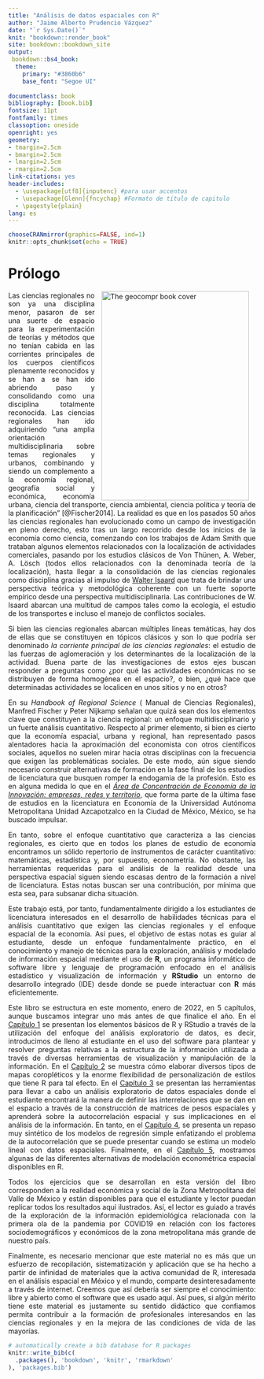 ```yaml
--- 
title: "Análisis de datos espaciales con R"
author: "Jaime Alberto Prudencio Vázquez"
date: "`r Sys.Date()`"
knit: "bookdown::render_book"
site: bookdown::bookdown_site
output:
 bookdown::bs4_book:
  theme:
    primary: "#3860b6"
    base_font: "Segoe UI"
  
documentclass: book
bibliography: [book.bib]
fontsize: 11pt
fontfamily: times
classoption: oneside
openright: yes
geometry: 
- tmargin=2.5cm
- bmargin=2.5cm
- lmargin=2.5cm
- rmargin=2.5cm
link-citations: yes
header-includes:
  - \usepackage[utf8]{inputenc} #para usar accentos
  - \usepackage[Glenn]{fncychap} #Formato de titulo de capitulo
  - \pagestyle{plain}
lang: es
---
```

```r
chooseCRANmirror(graphics=FALSE, ind=1)
knitr::opts_chunk$set(echo = TRUE)
```

Prólogo {-}
=======

<div style="text-align: justify">
<a href="https://rpm-uam.blogspot.com/p/curso-software-r.html"><img src="Portada.png" width="300" height="425" alt="The geocompr book cover" align="right" style="margin: 0 1em 0 1em" /></a>
  
Las ciencias regionales no son ya una disciplina menor, pasaron de ser una suerte de espacio para la experimentación de teorías y métodos que no tenían cabida en las corrientes principales de los cuerpos científicos plenamente reconocidos y se han  a se han ido abriendo paso y consolidando como una disciplina totalmente reconocida. Las ciencias regionales han ido adquiriendo “una amplia orientación multidisciplinaria sobre temas regionales y urbanos, combinando y siendo un complemento a la economía regional, geografía social y económica, economía urbana, ciencia del transporte, ciencia ambiental, ciencia política y teoría de la planificación” [@Fischer2014]. La realidad es que en los pasados 50 años las ciencias regionales han evolucionado como un campo de investigación en pleno derecho, esto tras un largo recorrido desde los inicios de la economía como ciencia, comenzando con los trabajos de Adam Smith que trataban algunos elementos relacionados con la localización de actividades comerciales, pasando por los estudios clásicos de Von Thünen, A. Weber, A. Lösch (todos ellos relacionados con la denominada teoría de la localización), hasta llegar a la consolidación de las ciencias regionales como disciplina gracias al impulso de [Walter Isaard](https://www.narsc.org/newsite/internal/isard/) que trata de brindar una perspectiva teórica y metodológica coherente con un fuerte soporte empírico desde una perspectiva multidisciplinaria. Las contribuciones de W. Isaard abarcan una multitud de campos tales como la ecología, el estudio de los transportes e incluso el manejo de conflictos sociales.

Si bien las ciencias regionales abarcan múltiples líneas temáticas, hay dos de ellas que se constituyen en tópicos clásicos y son lo que podría ser denominado _la corriente principal de las ciencias regionales_: el estudio de las fuerzas de aglomeración y los determinantes de la localización de la actividad. Buena parte de las investigaciones de estos ejes buscan responder a preguntas como ¿por qué las actividades económicas no se distribuyen de forma homogénea en el espacio?, o bien, ¿qué hace que determinadas actividades se localicen en unos sitios y no en otros?

En su *Handbook of Regional Science* (
Manual de Ciencias Regionales), Manfred Fischer y Peter Nijkamp señalan que quizá sean dos los elementos clave que constituyen a la ciencia regional: un enfoque multidisciplinario y un fuerte análisis cuantitativo. Respecto al primer elemento, si bien es cierto que la economía espacial, urbana y regional, han representado pasos alentadores hacia la aproximación del economista con otros científicos sociales, aquellos no suelen mirar hacia otras disciplinas con la frecuencia que exigen las problemáticas sociales. De este modo, aún sigue siendo necesario construir alternativas de formación en la fase final de los estudios de licenciatura que busquen romper la endogamia de la profesión. Esto es en alguna medida lo que en el [*Área de Concentración de Economía de la Innovación: empresas, redes y territorio*](https://rpm-uam.blogspot.com/p/docencia.html), que forma parte de la última fase de estudios en la licenciatura en Economía de la Universidad Autónoma Metropolitana Unidad Azcapotzalco en la Ciudad de México, México, se ha buscado impulsar. 

En tanto, sobre el enfoque cuantitativo que caracteriza a las ciencias regionales, es cierto que en todos los planes de estudio de economía encontramos un sólido repertorio de instrumentos de carácter cuantitativo: matemáticas, estadística y, por supuesto, econometría. No obstante, las herramientas requeridas para el análisis de la realidad desde una perspectiva espacial siguen siendo escasas dentro de la formación a nivel de licenciatura. Estas notas buscan ser una contribución, por mínima que esta sea, para subsanar dicha situación.

Este trabajo está, por tanto, fundamentalmente dirigido a los estudiantes de licenciatura interesados en el desarrollo de habilidades técnicas para el análisis cuantitativo que exigen las ciencias regionales y el enfoque espacial de la economía. Así pues, el objetivo de estas notas es guiar al estudiante, desde un enfoque fundamentalmente práctico, en el conocimiento y manejo de técnicas para la exploración, análisis y modelado de información espacial mediante el uso de **R**, un programa informático de software libre y lenguaje de programación enfocado en el análisis estadístico y visualización de información y **RStudio** un entorno de desarrollo integrado (IDE) desde donde se puede interactuar con **R** más eficientemente.

Este libro se estructura en este momento, enero de 2022, en 5 capítulos, aunque buscamos integrar uno más antes de que finalice el año. En el [Capítulo 1](https://jaime-pru.github.io/Analisis-de-datos-espaciales/r-una-introducci%C3%B3n-desde-la-exploraci%C3%B3n-de-informaci%C3%B3n.html) se presentan los elementos básicos de R y RStudio a través de la utilización del enfoque del análisis exploratorio de datos, es decir, introducimos de lleno al estudiante en el uso del software para plantear y resolver preguntas relativas a la estructura de la información utilizada a través de diversas herramientas de visualización y manipulación de la información. En el [Capítulo 2](https://jaime-pru.github.io/Analisis-de-datos-espaciales/mapas-coropl%C3%A9ticos-en-r.html) se muestra cómo elaborar diversos tipos de mapas coropléticos y la enorme flexibilidad de personalización de estilos que tiene R para tal efecto. En el [Capítulo 3](https://jaime-pru.github.io/Analisis-de-datos-espaciales/an%C3%A1lisis-espacial-i-autocorrelaci%C3%B3n.html) se presentan las herramientas para llevar a cabo un análisis exploratorio de datos espaciales donde el estudiante encontrará la manera de definir las interrelaciones que se dan en el espacio a través de la construcción de matrices de pesos espaciales y aprenderá sobre la autocorrelación espacial y sus implicaciones en el análisis de la información. En tanto, en el [Capítulo 4](https://jaime-pru.github.io/Analisis-de-datos-espaciales/modelos-de-regresi%C3%B3n-lineal.html), se presenta un repaso muy sintético de los modelos de regresión simple enfatizando el problema de la autocorrelación que se puede presentar cuando se estima un modelo lineal con datos espaciales. Finalmente, en el [Capítulo 5](https://jaime-pru.github.io/Analisis-de-datos-espaciales/an%C3%A1lisis-espacial-ii-modelos-econom%C3%A9tricos-espaciales.html), mostramos algunas de las diferentes alternativas de modelación econométrica espacial disponibles en R.

Todos los ejercicios que se desarrollan en esta versión del libro corresponden a la realidad económica y social de la Zona Metropolitana del Valle de México y están disponibles para que el estudiante y lector puedan replicar todos los resultados aquí ilustrados. Así, el lector es guiado a través de la exploración de la información epidemiológica relacionada con la primera ola de la pandemia por COVID19 en relación con los factores sociodemográficos y económicos de la zona metropolitana más grande de nuestro país.

Finalmente, es necesario mencionar que este material no es más que un esfuerzo de recopilación, sistematización y aplicación que se ha hecho a partir de infinidad de materiales que la activa comunidad de R, interesada en el análisis espacial en México y el mundo, comparte desinteresadamente a través de internet. Creemos que así debería ser siempre el conocimiento: libre y abierto como el software que es usado aquí. Así pues, si algún mérito tiene este material es justamente su sentido didáctico que confiamos permita contribuir a la formación de profesionales interesandos en las ciencias regionales y en la mejora de las condiciones de vida de las mayorías. 


```r
# automatically create a bib database for R packages
knitr::write_bib(c(
  .packages(), 'bookdown', 'knitr', 'rmarkdown'
), 'packages.bib')
```

<div/>
